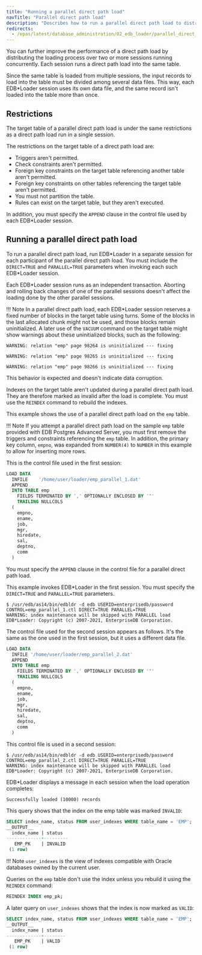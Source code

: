 ```yaml
---
title: "Running a parallel direct path load"
navTitle: "Parallel direct path load"
description: "Describes how to run a parallel direct path load to distribute the loading process over two or more sessions"
redirects:
  - /epas/latest/database_administration/02_edb_loader/parallel_direct_path_load/ #generated for docs/epas/reorg-role-use-case-mode
---
```


<div id="parallel_direct_path_load" class="registered_link"></div>

You can further improve the performance of a direct path load by distributing the loading process over two or more sessions running concurrently. Each session runs a direct path load into the same table.

Since the same table is loaded from multiple sessions, the input records to load into the table must be divided among several data files. This way, each EDB\*Loader session uses its own data file, and the same record isn't loaded into the table more than once.

## Restrictions

The target table of a parallel direct path load is under the same restrictions as a direct path load run in a single session.

The restrictions on the target table of a direct path load are:

-   Triggers aren't permitted.
-   Check constraints aren't permitted.
-   Foreign key constraints on the target table referencing another table aren't permitted.
-   Foreign key constraints on other tables referencing the target table aren't permitted.
-   You must not partition the table.
-   Rules can exist on the target table, but they aren't executed.

In addition, you must specify the `APPEND` clause in the control file used by each EDB\*Loader session.

## Running a parallel direct path load

To run a parallel direct path load, run EDB\*Loader in a separate session for each participant of the parallel direct path load. You must include the `DIRECT=TRUE` and `PARALLEL=TRUE` parameters when invoking each such EDB\*Loader session.

Each EDB\*Loader session runs as an independent transaction. Aborting and rolling back changes of one of the parallel sessions doesn't affect the loading done by the other parallel sessions.

!!! Note
    In a parallel direct path load, each EDB\*Loader session reserves a fixed number of blocks in the target table using turns. Some of the blocks in the last allocated chunk might not be used, and those blocks remain uninitialized. A later use of the `VACUUM` command on the target table might show warnings about these uninitialized blocks, such as the following:

```text
WARNING: relation "emp" page 98264 is uninitialized --- fixing

WARNING: relation "emp" page 98265 is uninitialized --- fixing

WARNING: relation "emp" page 98266 is uninitialized --- fixing
```

This behavior is expected and doesn't indicate data corruption.

Indexes on the target table aren't updated during a parallel direct path load. They are therefore marked as invalid after the load is complete. You must use the `REINDEX` command to rebuild the indexes.

This example shows the use of a parallel direct path load on the `emp` table.

!!! Note
    If you attempt a parallel direct path load on the sample `emp` table provided with EDB Postgres Advanced Server, you must first remove the triggers and constraints referencing the `emp` table. In addition, the primary key column, `empno`, was expanded from `NUMBER(4)` to `NUMBER` in this example to allow for inserting more rows.

This is the control file used in the first session:

```sql
LOAD DATA
  INFILE    '/home/user/loader/emp_parallel_1.dat'
  APPEND
  INTO TABLE emp
    FIELDS TERMINATED BY ',' OPTIONALLY ENCLOSED BY '"'
    TRAILING NULLCOLS
  (
    empno,
    ename,
    job,
    mgr,
    hiredate,
    sal,
    deptno,
    comm
  )
```

You must specify the `APPEND` clause in the control file for a parallel direct path load.

This example invokes EDB\*Loader in the first session. You must specify the `DIRECT=TRUE` and `PARALLEL=TRUE` parameters.

```shell
$ /usr/edb/as14/bin/edbldr -d edb USERID=enterprisedb/password
CONTROL=emp_parallel_1.ctl DIRECT=TRUE PARALLEL=TRUE
WARNING: index maintenance will be skipped with PARALLEL load
EDB*Loader: Copyright (c) 2007-2021, EnterpriseDB Corporation.
```

The control file used for the second session appears as follows. It's the same as the one used in the first session, but it uses a different data file.

```sql
LOAD DATA
  INFILE '/home/user/loader/emp_parallel_2.dat'
  APPEND
  INTO TABLE emp
    FIELDS TERMINATED BY ',' OPTIONALLY ENCLOSED BY '"'
    TRAILING NULLCOLS
  (
    empno,
    ename,
    job,
    mgr,
    hiredate,
    sal,
    deptno,
    comm
  )
```

This control file is used in a second session:

```shell
$ /usr/edb/as14/bin/edbldr -d edb USERID=enterprisedb/password
CONTROL=emp_parallel_2.ctl DIRECT=TRUE PARALLEL=TRUE
WARNING: index maintenance will be skipped with PARALLEL load
EDB*Loader: Copyright (c) 2007-2021, EnterpriseDB Corporation.
```

EDB\*Loader displays a message in each session when the load operation completes:

```text
Successfully loaded (10000) records
```

This query shows that the index on the emp table was marked `INVALID`:

```sql
SELECT index_name, status FROM user_indexes WHERE table_name = 'EMP';
__OUTPUT__
  index_name | status
-------------+---------
   EMP_PK    | INVALID
 (1 row)
```

!!! Note
    `user_indexes` is the view of indexes compatible with Oracle databases owned by the current user.

Queries on the `emp` table don't use the index unless you rebuild it using the `REINDEX` command:

```sql
REINDEX INDEX emp_pk;
```

A later query on `user_indexes` shows that the index is now marked as `VALID`:

```sql
SELECT index_name, status FROM user_indexes WHERE table_name = 'EMP';
__OUTPUT__
  index_name | status
-------------+--------
   EMP_PK    | VALID
 (1 row)
```
